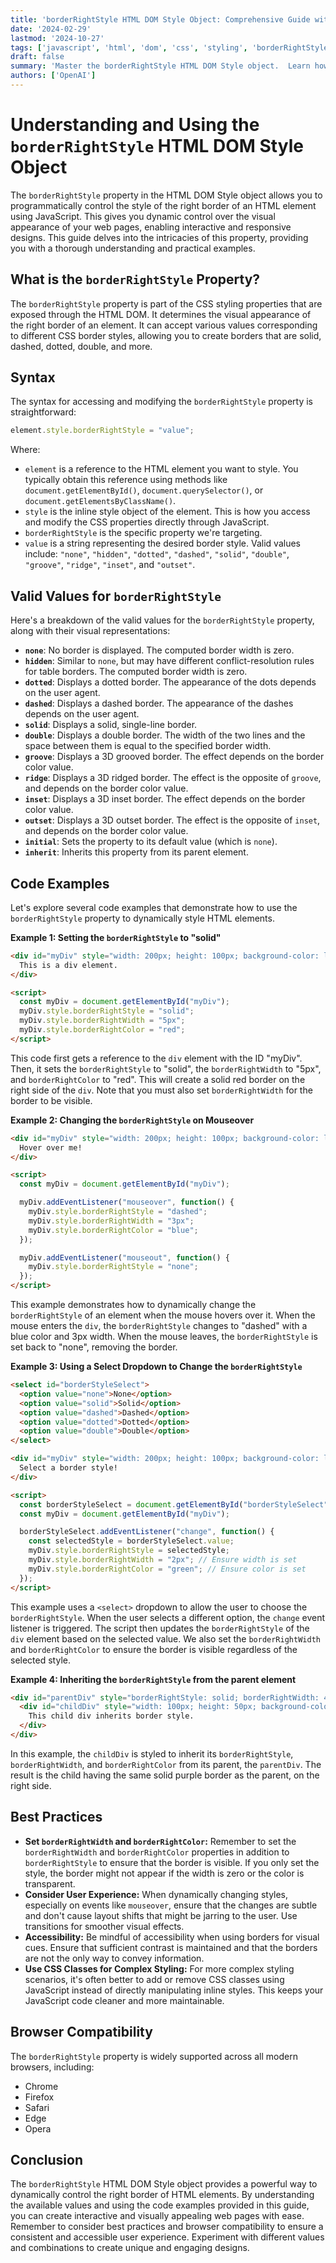 ```yaml
---
title: 'borderRightStyle HTML DOM Style Object: Comprehensive Guide with Examples'
date: '2024-02-29'
lastmod: '2024-10-27'
tags: ['javascript', 'html', 'dom', 'css', 'styling', 'borderRightStyle', 'style object', 'web development']
draft: false
summary: 'Master the borderRightStyle HTML DOM Style object.  Learn how to programmatically control the right border style of HTML elements using JavaScript with clear code examples and best practices for web development.'
authors: ['OpenAI']
---
```


# Understanding and Using the `borderRightStyle` HTML DOM Style Object

The `borderRightStyle` property in the HTML DOM Style object allows you to programmatically control the style of the right border of an HTML element using JavaScript.  This gives you dynamic control over the visual appearance of your web pages, enabling interactive and responsive designs. This guide delves into the intricacies of this property, providing you with a thorough understanding and practical examples.

## What is the `borderRightStyle` Property?

The `borderRightStyle` property is part of the CSS styling properties that are exposed through the HTML DOM.  It determines the visual appearance of the right border of an element. It can accept various values corresponding to different CSS border styles, allowing you to create borders that are solid, dashed, dotted, double, and more.

## Syntax

The syntax for accessing and modifying the `borderRightStyle` property is straightforward:

```javascript
element.style.borderRightStyle = "value";
```

Where:

*   `element` is a reference to the HTML element you want to style.  You typically obtain this reference using methods like `document.getElementById()`, `document.querySelector()`, or `document.getElementsByClassName()`.
*   `style` is the inline style object of the element.  This is how you access and modify the CSS properties directly through JavaScript.
*   `borderRightStyle` is the specific property we're targeting.
*   `value` is a string representing the desired border style.  Valid values include: `"none"`, `"hidden"`, `"dotted"`, `"dashed"`, `"solid"`, `"double"`, `"groove"`, `"ridge"`, `"inset"`, and `"outset"`.

## Valid Values for `borderRightStyle`

Here's a breakdown of the valid values for the `borderRightStyle` property, along with their visual representations:

*   **`none`**: No border is displayed. The computed border width is zero.
*   **`hidden`**: Similar to `none`, but may have different conflict-resolution rules for table borders. The computed border width is zero.
*   **`dotted`**: Displays a dotted border. The appearance of the dots depends on the user agent.
*   **`dashed`**: Displays a dashed border.  The appearance of the dashes depends on the user agent.
*   **`solid`**: Displays a solid, single-line border.
*   **`double`**: Displays a double border.  The width of the two lines and the space between them is equal to the specified border width.
*   **`groove`**: Displays a 3D grooved border. The effect depends on the border color value.
*   **`ridge`**: Displays a 3D ridged border. The effect is the opposite of `groove`, and depends on the border color value.
*   **`inset`**: Displays a 3D inset border. The effect depends on the border color value.
*   **`outset`**: Displays a 3D outset border. The effect is the opposite of `inset`, and depends on the border color value.
*   **`initial`**: Sets the property to its default value (which is `none`).
*   **`inherit`**: Inherits this property from its parent element.

## Code Examples

Let's explore several code examples that demonstrate how to use the `borderRightStyle` property to dynamically style HTML elements.

**Example 1: Setting the `borderRightStyle` to "solid"**

```html
<div id="myDiv" style="width: 200px; height: 100px; background-color: lightblue;">
  This is a div element.
</div>

<script>
  const myDiv = document.getElementById("myDiv");
  myDiv.style.borderRightStyle = "solid";
  myDiv.style.borderRightWidth = "5px";
  myDiv.style.borderRightColor = "red";
</script>
```

This code first gets a reference to the `div` element with the ID "myDiv".  Then, it sets the `borderRightStyle` to "solid", the `borderRightWidth` to "5px", and `borderRightColor` to "red".  This will create a solid red border on the right side of the `div`.  Note that you must also set `borderRightWidth` for the border to be visible.

**Example 2: Changing the `borderRightStyle` on Mouseover**

```html
<div id="myDiv" style="width: 200px; height: 100px; background-color: lightblue;">
  Hover over me!
</div>

<script>
  const myDiv = document.getElementById("myDiv");

  myDiv.addEventListener("mouseover", function() {
    myDiv.style.borderRightStyle = "dashed";
    myDiv.style.borderRightWidth = "3px";
    myDiv.style.borderRightColor = "blue";
  });

  myDiv.addEventListener("mouseout", function() {
    myDiv.style.borderRightStyle = "none";
  });
</script>
```

This example demonstrates how to dynamically change the `borderRightStyle` of an element when the mouse hovers over it.  When the mouse enters the `div`, the `borderRightStyle` changes to "dashed" with a blue color and 3px width.  When the mouse leaves, the `borderRightStyle` is set back to "none", removing the border.

**Example 3: Using a Select Dropdown to Change the `borderRightStyle`**

```html
<select id="borderStyleSelect">
  <option value="none">None</option>
  <option value="solid">Solid</option>
  <option value="dashed">Dashed</option>
  <option value="dotted">Dotted</option>
  <option value="double">Double</option>
</select>

<div id="myDiv" style="width: 200px; height: 100px; background-color: lightblue;">
  Select a border style!
</div>

<script>
  const borderStyleSelect = document.getElementById("borderStyleSelect");
  const myDiv = document.getElementById("myDiv");

  borderStyleSelect.addEventListener("change", function() {
    const selectedStyle = borderStyleSelect.value;
    myDiv.style.borderRightStyle = selectedStyle;
    myDiv.style.borderRightWidth = "2px"; // Ensure width is set
    myDiv.style.borderRightColor = "green"; // Ensure color is set
  });
</script>
```

This example uses a `<select>` dropdown to allow the user to choose the `borderRightStyle`. When the user selects a different option, the `change` event listener is triggered.  The script then updates the `borderRightStyle` of the `div` element based on the selected value. We also set the `borderRightWidth` and `borderRightColor` to ensure the border is visible regardless of the selected style.

**Example 4:  Inheriting the `borderRightStyle` from the parent element**

```html
<div id="parentDiv" style="borderRightStyle: solid; borderRightWidth: 4px; borderRightColor: purple;">
  <div id="childDiv" style="width: 100px; height: 50px; background-color: yellow; borderRightStyle: inherit;">
    This child div inherits border style.
  </div>
</div>
```

In this example, the `childDiv` is styled to inherit its `borderRightStyle`, `borderRightWidth`, and `borderRightColor` from its parent, the `parentDiv`. The result is the child having the same solid purple border as the parent, on the right side.

## Best Practices

*   **Set `borderRightWidth` and `borderRightColor`:** Remember to set the `borderRightWidth` and `borderRightColor` properties in addition to `borderRightStyle` to ensure that the border is visible.  If you only set the style, the border might not appear if the width is zero or the color is transparent.
*   **Consider User Experience:** When dynamically changing styles, especially on events like `mouseover`, ensure that the changes are subtle and don't cause layout shifts that might be jarring to the user.  Use transitions for smoother visual effects.
*   **Accessibility:**  Be mindful of accessibility when using borders for visual cues. Ensure that sufficient contrast is maintained and that the borders are not the only way to convey information.
*   **Use CSS Classes for Complex Styling:** For more complex styling scenarios, it's often better to add or remove CSS classes using JavaScript instead of directly manipulating inline styles.  This keeps your JavaScript code cleaner and more maintainable.

## Browser Compatibility

The `borderRightStyle` property is widely supported across all modern browsers, including:

*   Chrome
*   Firefox
*   Safari
*   Edge
*   Opera

## Conclusion

The `borderRightStyle` HTML DOM Style object provides a powerful way to dynamically control the right border of HTML elements. By understanding the available values and using the code examples provided in this guide, you can create interactive and visually appealing web pages with ease. Remember to consider best practices and browser compatibility to ensure a consistent and accessible user experience. Experiment with different values and combinations to create unique and engaging designs.